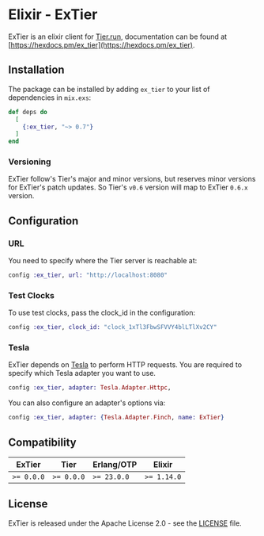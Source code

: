 # Elixir - ExTier

ExTier is an elixir client for [Tier.run](https://tier.run), documentation can be found at [https://hexdocs.pm/ex_tier](https://hexdocs.pm/ex_tier).

## Installation

The package can be installed by adding `ex_tier` to your list of dependencies in `mix.exs`:

```elixir
def deps do
  [
    {:ex_tier, "~> 0.7"}
  ]
end
```

### Versioning

ExTier follow's Tier's major and minor versions, but reserves minor versions for ExTier's patch updates. So Tier's `v0.6` version will map to ExTier `0.6.x` version.

## Configuration

### URL

You need to specify where the Tier server is reachable at:

```elixir
config :ex_tier, url: "http://localhost:8080"
```

### Test Clocks

To use test clocks, pass the clock_id in the configuration:

```elixir
config :ex_tier, clock_id: "clock_1xTl3FbwSFVVY4blLTlXv2CY"
```

### Tesla

ExTier depends on [Tesla](https://github.com/elixir-tesla/tesla) to perform HTTP requests. You are required to specify which Tesla adapter you want to use.

```elixir
config :ex_tier, adapter: Tesla.Adapter.Httpc,
```

You can also configure an adapter's options via:

```elixir
config :ex_tier, adapter: {Tesla.Adapter.Finch, name: ExTier}
```

## Compatibility

| ExTier     | Tier        | Erlang/OTP | Elixir       |
| -          | -           | -          | -            |
| `>= 0.0.0` | `>= 0.0.0`  | `>= 23.0.0` | `>= 1.14.0` |

## License

ExTier is released under the Apache License 2.0 - see the [LICENSE](LICENSE) file.
